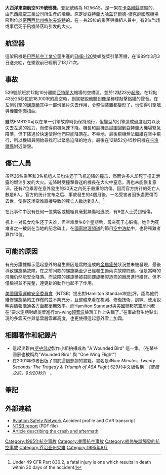 {{noteTA
|G1=Physics
|G2=USState
}}
{{Infobox Airliner accident|
name=大西洋東南航空529號班機空难|
Crash image=|
Date=1995年8月21日 |
Type=螺旋槳金屬疲勞|
Site= 接近{{USA}}[[喬治亞州|喬治亞州]][[卡洛爾縣_(喬治亞州)|卡洛爾縣]]|
Fatalities=9<small>（另一位8周后死于心脏病，因而有时认为10人遇难，见[[#傷亡人員|傷亡人員]]）</small>|
Injuries=20|
Aircraft Type=[[巴西航空工業公司|巴西航空工業公司]][[EMB-120|EMB-120]] Brasilia|
Operator={{Tsl|en|Atlantic Southeast Airlines|大西洋東南航空}} |
Tail Number=N256AS|
Origin={{USA}}[[亞特蘭大哈茲菲爾德-傑克遜國際機場|亞特蘭大哈茲菲爾德-傑克遜國際機場]]|
Destination={{USA}}{{Tsl|en|Gulfport–Biloxi International Airport|格尔夫波特-比洛克西國際機場}}|
Passengers=26 |
Crew=3 |
Survivors=20|
}}

'''大西洋東南航空529號班機'''，登記號碼為 N256AS。是一架在[[卡洛爾縣_(喬治亞州)|卡洛爾縣]]墜毀的、由[[巴西航空工業公司|巴西航空工業公司]]所生產的飛機。原定從[[亞特蘭大哈茲菲爾德-傑克遜國際機場|亞特蘭大哈茲菲爾德-傑克遜國際機場]]飛到位於[[密西西比州|密西西比州]][[格尔夫波特|格尔夫波特]]的{{Tsl|en|Gulfport–Biloxi International Airport|格尔夫波特-比洛克西國際機場}}。在一共29位的乘客與機組人員中，有9位当场或事后死于飛機降落時引发的大火。

==航空器==
這架飛機是[[巴西航空工業公司|巴西航空工業公司]]生產的[[EMB-120|EMB-120]]雙螺旋槳引擎客機，在1989年3月3日送交給{{Tsl|en|Atlantic Southeast Airlines|大西洋東南航空}}，在墜毀前已經飛了18,171次。

==事故==
529號航班於12點10分離開[[亞特蘭大|亞特蘭大]]機場的空橋區，並於12點23分[[起飛|起飛]]。在12點43分25秒位於18,100呎的高空時，副駕駛說他聽到像是棒球敲擊鋁罐的聲音。在左側引擎的[[螺旋槳|螺旋槳]]其中一部份葉片失去作用，令整個裝置都變形了，也使得引擎艙與機翼側面扭曲。

雖然EMB120可以在單一引擎故障時仍保持飛行，但變型的引擎造成過度阻力以及失去左邊的[[推力|推力]]，而使得飛機急速下降。機長和副機長試圖回到亞特蘭大機場緊急降落，但下降過於快速使得他們只能降落在{{Tsl|en|West Georgia Regional Airport|西喬治亞機場}}。不幸地，最後飛機無法繼續在空中飛行，所以機組員開始尋找可以緊急迫降的地方。最後在12點52分45秒飛機在[[卡洛爾縣_(喬治亞州)|卡洛爾縣]]附近墜毀。

==傷亡人員==
虽然26名乘客和3名机组人员均生还于飞机迫降的撞击，然而许多人却死于撞击泄露的燃油引发的大火。迫降时受撞擊昏迷的機長在大火中窒息，再也未能恢复意识。还有7位乘客在意外發生的30天之內死于嚴重的灼傷。因而官方统计的死亡人數是8人。官方的统计宣布之后、事故發生的4個月後，一名受害者因多處燙傷而去世，使得这场空难直接导致的死亡人数达到9人。<ref>Under 49 CFR Part 830.2, a fatal injury is one which results in death within 30 days of the accident.[http://frwebgate.access.gpo.gov/cgi-bin/get-cfr.cgi?TITLE=49&PART=830&SECTION=2&YEAR=2000&TYPE=TEXT]</ref>

在此事件中沒有任何一位乘客或機組員毫髮無傷地逃脱，有8位人士受到輕傷。

机上一对母女均生还于灾难，但空难发生8个星期后，母亲死于心脏病。她作为死难者之一被刻在当地的纪念碑上。在[[國家地理頻道|國家地理頻道]]的節目[[空中浩劫|空中浩劫]]中，也将罹難者算作10位。

==可能的原因==
有充分證據顯示這起意外的發生原因是腐蝕造成的[[金屬疲勞|金屬疲勞]]狀況並未被發現，最後導致螺旋槳故障。在之前同款的螺旋槳至少已經發生過兩次故障問題，但是當時的飛機仍然能安全降落。而故障的螺旋槳被召回螺旋槳製造商{{Tsl|en|Hamilton Standard|漢密爾頓標準}}的廠房進行維修。但不僅檢視並不完整，連更新的動作也起不了作用。

[[美國國家運輸安全委員會|美國國家運輸安全委員會]]（NTSB）提出對Hamilton Standard的批評，認為他們維修螺旋槳的工作做的並不夠充分，且整體來看在檢測、修復技術、訓練、使用說明與情報溝通各方面都毫無效率。而Hamilton Standard與[[美國聯邦航空局|美國聯邦航空局]]也都在“要求定期對螺旋槳進行on-wing[[超音波|超音波]]檢測工作上失職了。”在事故發生地點出現的多雲天空與低雲層雲冪高度，也更使得這起意外雪上加霜。

==相關著作和紀錄片==
* 這起災難由''[[空中浩劫|空中浩劫]]''製作小組拍攝成為 "A Wounded Bird" 這一集。（在某些國家也被稱為"Wounded Bird" 與 "One Wing Flight"）
* 在2001年作者{{Tsl|en|Gary Pomerantz|加里·波梅兰茨}}出版了關於這個悲劇的書籍。書名是''《Nine Minutes, Twenty Seconds: The Tragedy & Triumph of ASA Flight 529》''（中文版名稱：''《墜機之前，9分20秒》''） 。

==筆記==
<references/>

==外部連結==
*[http://aviation-safety.net/database/record.php?id=19950821-0 Aviation Safety Network] {{Wayback|url=http://aviation-safety.net/database/record.php?id=19950821-0 |date=20201205031817 }} Accident profile and CVR transcript
*[http://www.ntsb.gov/Publictn/1996/aar9606.pdf NTSB report] {{Wayback|url=http://www.ntsb.gov/Publictn/1996/aar9606.pdf |date=20110622124945 }} (PDF file)
*[https://web.archive.org/web/20070806235719/http://www.dfministry.com/9min20sec.htm Article describing the crash and aftermath]
{{1995年航空事故}}
{{Mayday NavBox}}
[[Category:1995年航空事故|Category:1995年航空事故]]
[[Category:美國航空事故|Category:美國航空事故]]
[[Category:維修失誤觸發的航空事故|Category:維修失誤觸發的航空事故]]
[[Category:乔治亚州灾难|Category:乔治亚州灾难]]
[[Category:1995年8月|Category:1995年8月]]